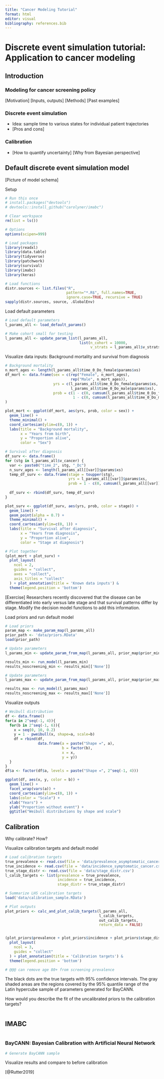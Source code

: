 ```yaml
---
title: "Cancer Modeling Tutorial"
format: html
editor: visual
bibliography: references.bib
---
```


# Discrete event simulation tutorial: Application to cancer modeling

## Introduction

### Modeling for cancer screening policy

\[Motivation\] \[Inputs, outputs\] \[Methods\] \[Past examples\]

### Discrete event simulation

-   Idea: sample time to various states for individual patient trajectories
-   \[Pros and cons\]

### Calibration

-   \[How to quantify uncertainty\] \[Why from Bayesian perspective\]

## Default discrete event simulation model

\[Picture of model schema\]

Setup

```r
# Run this once
# install.packages("devtools")
# devtools::install_github("carolyner/imabc")

# Clear workspace
rm(list = ls())

# Options
options(scipen=999)

# Load packages
library(readxl)
library(data.table)
library(tidyverse)
library(patchwork)
library(survival)
library(imabc)
library(keras)

# Load functions
distr.sources <- list.files("R", 
                            pattern="*.R$", full.names=TRUE, 
                            ignore.case=TRUE, recursive = TRUE)
sapply(distr.sources, source, .GlobalEnv)
```

Load default parameters

```r
# Load default parameters
l_params_all <- load_default_params()

# Make cohort small for testing
l_params_all <- update_param_list(l_params_all,
                                  list(n_cohort = 10000,
                                       v_strats = l_params_all$v_strats[1]))
```

Visualize data inputs: Background mortality and survival from diagnosis

```r
# Background mortality
n_mort_ages <- length(l_params_all$time_0_Do_female$params$xs)
df_mort <- data.frame(sex = c(rep("Female", n_mort_ages),
                              rep("Male", n_mort_ages)),
                      yrs = c(l_params_all$time_0_Do_female$params$xs,
                              l_params_all$time_0_Do_male$params$xs),
                      prob = c(1 - c(0, cumsum(l_params_all$time_0_Do_female$params$probs[-n_mort_ages])),
                               1 - c(0, cumsum(l_params_all$time_0_Do_male$params$probs[-n_mort_ages])))
)

plot_mort <- ggplot(df_mort, aes(yrs, prob, color = sex)) + 
  geom_line() + 
  theme_minimal() +
  coord_cartesian(ylim=c(0, 1)) +
  labs(title = "Background mortality",
       x = "Years from birth",
       y = "Proportion alive",
       color = "Sex")

# Survival after diagnosis
df_surv <- data.frame()
for (stg in l_params_all$v_cancer) {
  var <- paste0("time_2", stg, "_Dc")
  n_surv_ages <- length(l_params_all[[var]]$params$xs)
  temp_df_surv <- data.frame(stage = toupper(stg),
                             yrs = l_params_all[[var]]$params$xs,
                             prob = 1 - c(0, cumsum(l_params_all[[var]]$params$probs[-n_surv_ages])))
    
  df_surv <- rbind(df_surv, temp_df_surv)
}

plot_surv <- ggplot(df_surv, aes(yrs, prob, color = stage)) + 
  geom_line() + 
  geom_point(alpha = 0.7) +
  theme_minimal() +
  coord_cartesian(ylim=c(0, 1)) +
  labs(title = "Survival after diagnosis",
       x = "Years from diagnosis",
       y = "Proportion alive",
       color = "Stage at diagnosis")

# Plot together
(plot_mort + plot_surv) + 
  plot_layout(
    ncol = 2,
    guides = "collect",
    axes = "collect",
    axis_titles = "collect"
  ) + plot_annotation(title = 'Known data inputs') &
  theme(legend.position = 'bottom')
```

\[Exercise\] Researchers recently discovered that the disease can be differentiated into early versus late stage and that survival patterns differ by stage. Modify the decision model functions to add this information.

Load priors and run default model

```r
# Load priors
param_map <- make_param_map(l_params_all)
prior_path <- 'data/priors.RData'
load(prior_path)

# Update parameters
l_params_min <- update_param_from_map(l_params_all, prior_map$prior_min, param_map)

results_min <- run_model(l_params_min)
results_noscreening_min <- results_min[['None']]

# Update parameters
l_params_max <- update_param_from_map(l_params_all, prior_map$prior_max, param_map)

results_max <- run_model(l_params_max)
results_noscreening_max <- results_max[['None']]
```

Visualize outputs

```r
# Weibull distribution
df <- data.frame()
for(a in 2^seq(-1, 4)){
  for(b in 2^seq(-1, 6)){
    x = seq(0, 10, 0.2)
    y = 1 - pweibull(x, shape=a, scale=b)
    df = rbind(df, 
               data.frame(a = paste("Shape =", a),
                          b = factor(b),
                          x = x, 
                          y = y))
  }
}
df$a <- factor(df$a, levels = paste("Shape =", 2^seq(-1, 4)))

ggplot(df, aes(x, y, color = b)) + 
  geom_line() + 
  facet_wrap(vars(a)) +
  coord_cartesian(ylim=c(0, 1)) +
  labs(color = "Scale") +
  xlab("Years") +
  ylab("Proportion without event") +
  ggtitle("Weibull distributions by shape and scale")

```

## Calibration

Why calibrate? How?

Visualize calibration targets and default model

```r
# Load calibration targets
true_prevalence <- read.csv(file = 'data/prevalence_asymptomatic_cancer.csv')
true_incidence <- read.csv(file = 'data/incidence_symptomatic_cancer.csv')
true_stage_distr <- read.csv(file = 'data/stage_distr.csv')
l_calib_targets <- list(prevalence = true_prevalence,
                        incidence = true_incidence,
                        stage_distr = true_stage_distr)

# Summarize LHS calibration targets
load('data/calibration_sample.RData')

# Plot outputs
plot_priors <- calc_and_plot_calib_targets(l_params_all, 
                                           l_calib_targets,
                                           out_calib_targets, 
                                           return_data = FALSE)


(plot_priors$prevalence + plot_priors$incidence + plot_priors$stage_distr) + 
  plot_layout(
    ncol = 3,
    guides = "collect"
  ) + plot_annotation(title = 'Calibration targets') &
  theme(legend.position = 'bottom')

# @@@ can remove age 80+ from screening prevalence
```

The black dots are the true targets with 95% confidence intervals. The gray shaded areas are the regions covered by the 95% quantile range of the Latin hypercube sample of parameters generated for BayCANN.

How would you describe the fit of the uncalibrated priors to the calibration targets?

```r

```

## IMABC

```r

```

### BayCANN: Bayesian Calibration with Artificial Neural Network

```r
# Generate BayCANN sample
```

Visualize results and compare to before calibration

[@Rutter2019]
